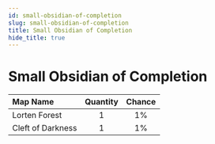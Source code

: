 ```yaml
---
id: small-obsidian-of-completion
slug: small-obsidian-of-completion
title: Small Obsidian of Completion
hide_title: true
---
```



# <ItemIcon iconId="2602" height="32"/> Small Obsidian of Completion
|Map Name|Quantity|Chance|
|:--|:-:|:-:|
|Lorten Forest|1|1%|
|Cleft of Darkness|1|1%|

